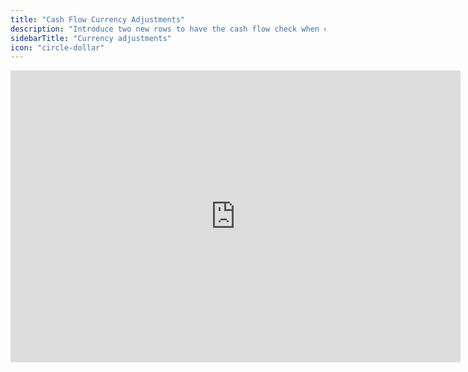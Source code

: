 ```yaml
---
title: "Cash Flow Currency Adjustments"
description: "Introduce two new rows to have the cash flow check when converting currencies."
sidebarTitle: "Currency adjustments"
icon: "circle-dollar"
---
```


<iframe width="720" height="467" src="https://www.loom.com/embed/fbe111fca8e44529aa068ec224d14965?sid=41dbee97-90c3-40eb-b2a1-48537b476c6b" frameborder="0" webkitallowfullscreen mozallowfullscreen allowfullscreen />

## Overview

If you have enabled currency conversion for a company, you must introduce two additional rows in the cash flow statement to manually account for the currency conversion effect on retained earnings. This ensures the cash flow check matches.

## Basics

The cash flow statement is derived as a plug from the P\&L and balance sheet movements and, by design, does not include retained earnings. When using Francis’ currency conversion feature to convert P\&L and balance sheet numbers monthly, the currency conversion effect on retained earnings is not reflected in the cash flow statement. This omission results in a cash flow estimate that differs from the actual cash position.

If you have enabled currency conversion, you must introduce two additional rows in the cash flow statement to manually account for the currency conversion effect on retained earnings. This ensures that all currency adjustments from the balance sheet are accurately captured in the cash flow statement, maintaining its functionality as a plug.

Here are the two rows to include in the cash flow statement:

<Steps>
  <Step title="Retained earnings, starting value">
    The starting value of Retained Earnings is updated to reflect the new month’s closing exchange rate. The difference (delta) resulting from this currency adjustment should be calculated and added to the cash flow statement.

    ```
    = "Retained earnings"[-1] / "Exchange rate - closing"[-1] * "Exchange rate - closing"[0] - "Retained earnings"[-1]
    ```
  </Step>

  <Step title="Retained earnings, addition">
    The period’s net profit (or loss) is part of the cash flow from operations and is calculated using the average exchange rate for the period. However, it is included in Retained Earnings using the closing exchange rate. The difference (delta) between these two rates should be calculated and added to the cash flow statement.

    ```
    = "Net profit"[0] / "Exchange rate - avg"[0] * "Exchange rate - closing"[0] - "Net profit"[0]
    ```
  </Step>
</Steps>

Including these rows ensures that all currency adjustments affecting Retained Earnings are captured, allowing the cash flow check to match.